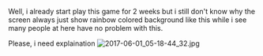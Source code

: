 Well, i already start play this game for 2 weeks but i still don't know why the screen always just show rainbow colored background like this while i see many people at here have no problem with this.

Please, i need explaination
[[File:2017-06-01_05-18-44_32.jpg|thumb]]<ac_metadata title="Why every ships i upgrade always ended up with colorful same screen?"> </ac_metadata>